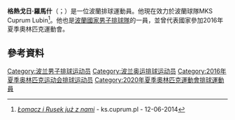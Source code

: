 '''格熱戈日·羅馬什'''（{{lang-pl|Grzegorz Łomacz}}；{{bd|1987年|10月1日}}）是一位波蘭排球運動員。他現在效力於波蘭球隊MKS Cuprum Lubin<ref>[http://ks.cuprum.pl/aktualnosci/aktualnosci/lomacz-i-rusek-juz-z-nami ''Łomacz i Rusek już z nami ''] {{Wayback|url=http://ks.cuprum.pl/aktualnosci/aktualnosci/lomacz-i-rusek-juz-z-nami |date=20161024022417 }} - ks.cuprum.pl - 12-06-2014</ref>。他也是[[波蘭國家男子排球隊|波蘭國家男子排球隊]]的一員，並曾代表國家參加2016年夏季奧林匹克運動會。

==參考資料==
{{reflist}}
{{DEFAULTSORT:Łomacz, Grzegorz}}
[[Category:波兰男子排球运动员|Category:波兰男子排球运动员]]
[[Category:波兰奥运排球运动员|Category:波兰奥运排球运动员]]
[[Category:2016年夏季奥林匹克运动会排球运动员|Category:2016年夏季奥林匹克运动会排球运动员]]
[[Category:2020年夏季奧林匹克運動會排球運動員|Category:2020年夏季奧林匹克運動會排球運動員]]